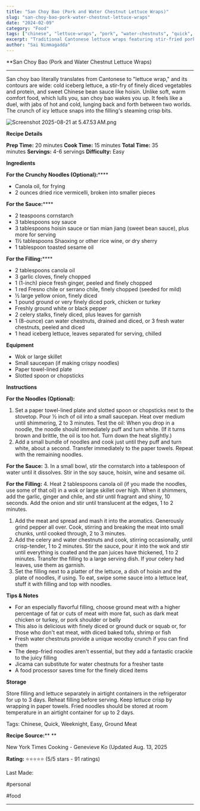 ```yaml
---
title: "San Choy Bao (Pork and Water Chestnut Lettuce Wraps)"
slug: "san-choy-bao-pork-water-chestnut-lettuce-wraps"
date: "2024-02-09"
category: "Food"
tags: ["chinese", "lettuce-wraps", "pork", "water-chestnuts", "quick", "ground-meat"]
excerpt: "Traditional Cantonese lettuce wraps featuring stir-fried pork with water chestnuts in crisp iceberg lettuce cups."
author: "Sai Nimmagadda"
---
```


**San Choy Bao (Pork and Water Chestnut Lettuce Wraps)
******

San choy bao literally translates from Cantonese to "lettuce wrap," and its contours are wide: cold iceberg lettuce, a stir-fry of finely diced vegetables and protein, and sweet Chinese bean sauce like hoisin. Unlike soft, warm comfort food, which lulls you, san choy bao wakes you up. It feels like a duel, with jabs of hot and cold, lunging back and forth between two worlds. The crunch of icy lettuce snaps into the filling's steaming crisp bits.

![Screenshot 2025-08-21 at 5.47.53 AM.png](file:///Screenshot%202025-08-21%20at%205.47.53%E2%80%AFAM.png)

**Recipe Details**




**Prep Time:** 20 minutes **Cook Time:** 15 minutes **Total Time:** 35 minutes **Servings:** 4-6 servings **Difficulty:** Easy




**Ingredients**




**For the Crunchy Noodles (Optional):******

  * Canola oil, for frying
  * 2 ounces dried rice vermicelli, broken into smaller pieces




**For the Sauce:******

  * 2 teaspoons cornstarch
  * 3 tablespoons soy sauce
  * 3 tablespoons hoisin sauce or tian mian jiang (sweet bean sauce), plus more for serving
  * 1½ tablespoons Shaoxing or other rice wine, or dry sherry
  * 1 tablespoon toasted sesame oil




**For the Filling:******

  * 2 tablespoons canola oil
  * 3 garlic cloves, finely chopped
  * 1 (1-inch) piece fresh ginger, peeled and finely chopped
  * 1 red Fresno chile or serrano chile, finely chopped (seeded for mild)
  * ½ large yellow onion, finely diced
  * 1 pound ground or very finely diced pork, chicken or turkey
  * Freshly ground white or black pepper
  * 2 celery stalks, finely diced, plus leaves for garnish
  * 1 (8-ounce) can water chestnuts, drained and diced, or 3 fresh water chestnuts, peeled and diced
  * 1 head iceberg lettuce, leaves separated for serving, chilled




**Equipment**




  * Wok or large skillet
  * Small saucepan (if making crispy noodles)
  * Paper towel-lined plate
  * Slotted spoon or chopsticks




**Instructions**




**For the Noodles (Optional):**




  1. Set a paper towel-lined plate and slotted spoon or chopsticks next to the stovetop. Pour ½ inch of oil into a small saucepan. Heat over medium until shimmering, 2 to 3 minutes. Test the oil: When you drop in a noodle, the noodle should immediately puff and turn white. (If it turns brown and brittle, the oil is too hot. Turn down the heat slightly.)
  2. Add a small bundle of noodles and cook just until they puff and turn white, about a second. Transfer immediately to the paper towels. Repeat with the remaining noodles.




**For the Sauce:** 3\. In a small bowl, stir the cornstarch into a tablespoon of water until it dissolves. Stir in the soy sauce, hoisin, wine and sesame oil.




**For the Filling:** 4\. Heat 2 tablespoons canola oil (if you made the noodles, use some of that oil) in a wok or large skillet over high. When it shimmers, add the garlic, ginger and chile, and stir until fragrant and shiny, 10 seconds. Add the onion and stir until translucent at the edges, 1 to 2 minutes.

  1. Add the meat and spread and mash it into the aromatics. Generously grind pepper all over. Cook, stirring and breaking the meat into small chunks, until cooked through, 2 to 3 minutes.
  2. Add the celery and water chestnuts and cook, stirring occasionally, until crisp-tender, 1 to 2 minutes. Stir the sauce, pour it into the wok and stir until everything is coated and the pan juices have thickened, 1 to 2 minutes. Transfer the filling to a large serving dish. If your celery had leaves, use them as garnish.
  3. Set the filling next to a platter of the lettuce, a dish of hoisin and the plate of noodles, if using. To eat, swipe some sauce into a lettuce leaf, stuff it with filling and top with noodles.




**Tips & Notes**




  * For an especially flavorful filling, choose ground meat with a higher percentage of fat or cuts of meat with more fat, such as dark meat chicken or turkey, or pork shoulder or belly
  * This also is delicious with finely diced or ground duck or squab or, for those who don't eat meat, with diced baked tofu, shrimp or fish
  * Fresh water chestnuts provide a unique woodsy crunch if you can find them
  * The deep-fried noodles aren't essential, but they add a fantastic crackle to the juicy filling
  * Jicama can substitute for water chestnuts for a fresher taste
  * A food processor saves time for the finely diced items




**Storage**




Store filling and lettuce separately in airtight containers in the refrigerator for up to 3 days. Reheat filling before serving. Keep lettuce crisp by wrapping in paper towels. Fried noodles should be stored at room temperature in an airtight container for up to 2 days.

Tags: Chinese, Quick, Weeknight, Easy, Ground Meat




**Recipe Source:**** **




New York Times Cooking - Genevieve Ko (Updated Aug. 13, 2025




**Rating:** ⭐⭐⭐⭐⭐ (5/5 stars - 91 ratings)




Last Made:




#personal

#food

****

